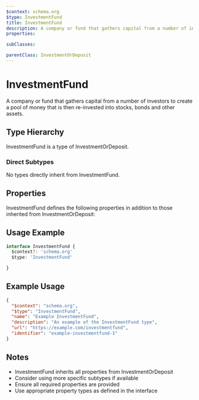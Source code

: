 ```yaml
---
$context: schema.org
$type: InvestmentFund
title: InvestmentFund
description: A company or fund that gathers capital from a number of investors to create a pool of money that is then re-invested into stocks, bonds and other assets.
properties:

subClasses:

parentClass: InvestmentOrDeposit
---
```


# InvestmentFund

A company or fund that gathers capital from a number of investors to create a pool of money that is then re-invested into stocks, bonds and other assets.

## Type Hierarchy

InvestmentFund is a type of InvestmentOrDeposit.

### Direct Subtypes

No types directly inherit from InvestmentFund.

## Properties

InvestmentFund defines the following properties in addition to those inherited from InvestmentOrDeposit:



## Usage Example

```typescript
interface InvestmentFund {
  $context?: 'schema.org'
  $type: 'InvestmentFund'

}
```

## Example Usage

```json
{
  "$context": "schema.org",
  "$type": "InvestmentFund",
  "name": "Example InvestmentFund",
  "description": "An example of the InvestmentFund type",
  "url": "https://example.com/investmentfund",
  "identifier": "example-investmentfund-1"
}
```

## Notes

- InvestmentFund inherits all properties from InvestmentOrDeposit
- Consider using more specific subtypes if available
- Ensure all required properties are provided
- Use appropriate property types as defined in the interface
